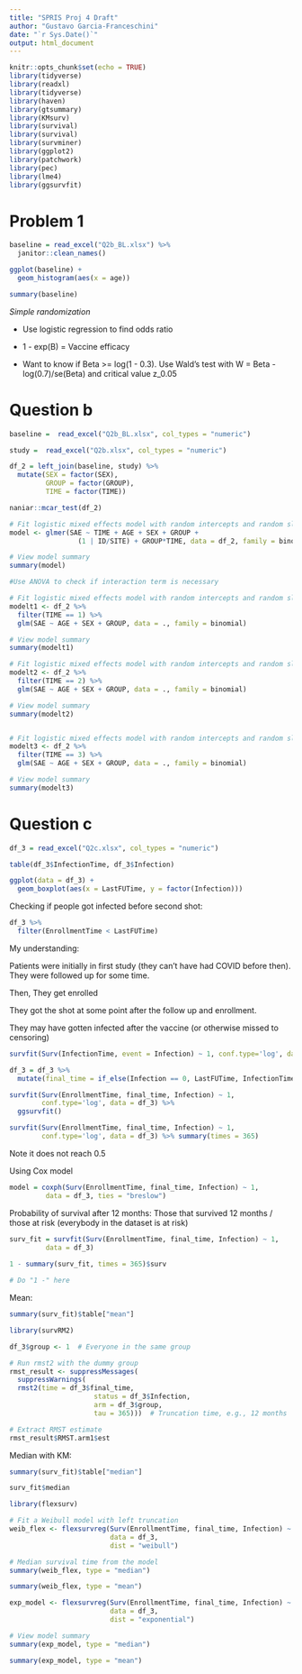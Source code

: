 ```yaml
---
title: "SPRIS Proj 4 Draft"
author: "Gustavo Garcia-Franceschini"
date: "`r Sys.Date()`"
output: html_document
---
```


```r
knitr::opts_chunk$set(echo = TRUE)
library(tidyverse)
library(readxl)
library(tidyverse)
library(haven)
library(gtsummary)
library(KMsurv)
library(survival)
library(survival)
library(survminer)
library(ggplot2)
library(patchwork)
library(pec)
library(lme4)
library(ggsurvfit)
```

# Problem 1

```r
baseline = read_excel("Q2b_BL.xlsx") %>%
  janitor::clean_names()
```

```r
ggplot(baseline) + 
  geom_histogram(aes(x = age))
```

```r
summary(baseline)
```

*Simple randomization*

- Use logistic regression to find odds ratio

- 1 - exp(B) = Vaccine efficacy

- Want to know if Beta >= log(1 - 0.3). Use Wald's test with W = Beta - log(0.7)/se(Beta) and critical value z_0.05



# Question b

```r
baseline =  read_excel("Q2b_BL.xlsx", col_types = "numeric")

study =  read_excel("Q2b.xlsx", col_types = "numeric")

df_2 = left_join(baseline, study) %>%
  mutate(SEX = factor(SEX),
         GROUP = factor(GROUP),
         TIME = factor(TIME))
```


```r
naniar::mcar_test(df_2)
```


```r

# Fit logistic mixed effects model with random intercepts and random slopes
model <- glmer(SAE ~ TIME + AGE + SEX + GROUP +
                 (1 | ID/SITE) + GROUP*TIME, data = df_2, family = binomial)

# View model summary
summary(model)

#Use ANOVA to check if interaction term is necessary
```


```r

# Fit logistic mixed effects model with random intercepts and random slopes
modelt1 <- df_2 %>%
  filter(TIME == 1) %>%
  glm(SAE ~ AGE + SEX + GROUP, data = ., family = binomial)

# View model summary
summary(modelt1)

# Fit logistic mixed effects model with random intercepts and random slopes
modelt2 <- df_2 %>%
  filter(TIME == 2) %>%
  glm(SAE ~ AGE + SEX + GROUP, data = ., family = binomial)

# View model summary
summary(modelt2)


# Fit logistic mixed effects model with random intercepts and random slopes
modelt3 <- df_2 %>%
  filter(TIME == 3) %>%
  glm(SAE ~ AGE + SEX + GROUP, data = ., family = binomial)

# View model summary
summary(modelt3)

```


# Question c

```r
df_3 = read_excel("Q2c.xlsx", col_types = "numeric")
```

```r
table(df_3$InfectionTime, df_3$Infection)
```


```r
ggplot(data = df_3) + 
  geom_boxplot(aes(x = LastFUTime, y = factor(Infection)))
```

Checking if people got infected before second shot:

```r
df_3 %>%
  filter(EnrollmentTime < LastFUTime)
```

My understanding:

Patients were initially in first study (they can't have had COVID before then). They were followed up for some time.

Then, They get enrolled

They got the shot at some point after the follow up and enrollment.

They may have gotten infected after the vaccine (or otherwise missed to censoring)


```r
survfit(Surv(InfectionTime, event = Infection) ~ 1, conf.type='log', data = df_3)
```

```r
df_3 = df_3 %>%
  mutate(final_time = if_else(Infection == 0, LastFUTime, InfectionTime))

survfit(Surv(EnrollmentTime, final_time, Infection) ~ 1, 
        conf.type='log', data = df_3) %>%
  ggsurvfit()

survfit(Surv(EnrollmentTime, final_time, Infection) ~ 1, 
        conf.type='log', data = df_3) %>% summary(times = 365)
```

Note it does not reach 0.5

Using Cox model

```r
model = coxph(Surv(EnrollmentTime, final_time, Infection) ~ 1, 
         data = df_3, ties = "breslow")
```

Probability of survival after 12 months: Those that survived 12 months / those at risk (everybody in the dataset is at risk)

```r
surv_fit = survfit(Surv(EnrollmentTime, final_time, Infection) ~ 1, 
         data = df_3) 
  
1 - summary(surv_fit, times = 365)$surv

# Do "1 -" here
```
Mean:

```r
summary(surv_fit)$table["mean"]
```

```r
library(survRM2)

df_3$group <- 1  # Everyone in the same group

# Run rmst2 with the dummy group
rmst_result <- suppressMessages(
  suppressWarnings(
  rmst2(time = df_3$final_time,
                     status = df_3$Infection,
                     arm = df_3$group,
                     tau = 365)))  # Truncation time, e.g., 12 months

# Extract RMST estimate
rmst_result$RMST.arm1$est
```

Median with KM:

```r
summary(surv_fit)$table["median"]

surv_fit$median
```


```r

library(flexsurv)

# Fit a Weibull model with left truncation
weib_flex <- flexsurvreg(Surv(EnrollmentTime, final_time, Infection) ~ 1,
                         data = df_3,
                         dist = "weibull")

# Median survival time from the model
summary(weib_flex, type = "median")

summary(weib_flex, type = "mean")

exp_model <- flexsurvreg(Surv(EnrollmentTime, final_time, Infection) ~ 1,
                         data = df_3,
                         dist = "exponential")

# View model summary
summary(exp_model, type = "median")

summary(exp_model, type = "mean")
```
